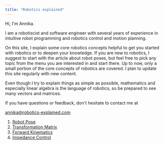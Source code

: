 ```yaml
---
title: "Robotics explained"
---
```


Hi, I'm Annika.

I am a robotiscist and software engineer with several years of experience in intuitive robot programming and robotics control and motion planning.

On this site, I explain some core robotics concepts helpful to get you started with robotics or to deepen your knowledge. If you are new to robotics, I suggest to start with the article about robot poses, but feel free to pick any topic from the menu you are interested in and start there. Up to now, only a small portion of the core concepts of robotics are covered. I plan to update this site regularly with new content.

Even though I try to explain things as simple as possible, mathematics and especially linear algebra is the language of robotics, so be prepared to see many vectors and matrices.

If you have questions or feedback, don't hesitate to contact me at

<annika@robotics-explained.com>

1. [Robot Pose](/robotpose)
2. [Transformation Matrix](/transformation)
3. [Forward Kinematics](/forwardkinematics)
4. [Impedance Control](/impedancecontrol)